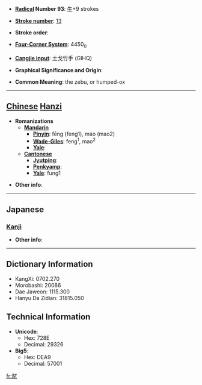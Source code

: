* '''[[Wiktionary:Chinese radical index| Radical]] Number 93''': [[Wiktionary:Chinese radical index 牛|牛]]+9 strokes

* '''[[Wiktionary:Chinese total strokes index|Stroke number]]''': [[Wiktionary:Chinese total strokes index 13|13]]

* '''Stroke order''': 

* '''[[Wiktionary:Chinese four corner index|Four-Corner System]]''': 4450<sub>0</sub>

* '''[[Wiktionary:Chinese Cangjie index|Cangjie input]]''': 土戈竹手 (GIHQ)

* '''Graphical Significance and Origin''': 

* '''Common Meaning''': the zebu, or humped-ox

----

== [[Chinese]] [[Hanzi]] ==

* '''Romanizations'''
** '''[[Mandarin]]'''
*** '''[[Pinyin]]''': fēng (feng1), máo (mao2)
*** '''[[Wade-Giles]]''': feng<sup>1</sup>, mao<sup>2</sup>
*** '''[[Yale]]''': 
** '''[[Cantonese]]'''
*** '''[[Jyutping]]''':
*** '''[[Penkyamp]]''': 
*** '''[[Yale]]''': fung1

* '''Other info''': 

----

==Japanese==
===[[Kanji]]===
{{kanji|on readings=[[ほう]] (hō), [[ふ]] (fu)|kun readings=}}

* '''Other info''':  

----

== Dictionary Information ==

* KangXi: 0702.270
* Morobashi: 20086
* Dae Jaweon: 1115.300
* Hanyu Da Zidian: 31815.050

== Technical Information ==

* '''Unicode''':
** Hex: 728E
** Decimal: 29326
* '''Big5''':
** Hex: DEA9
** Decimal: 57001

[[fr:犎]]